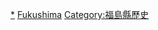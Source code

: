 {{Template:Category:日本都道府縣的行政區劃 (廢除)|福島縣}}

[[Category:福島縣的市町村|*]]
[[Category:日本已廢除的市町村|Fukushima]]
[[Category:福島縣歷史|Category:福島縣歷史]]